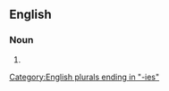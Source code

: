 ==English==

===Noun===
{{head|en|noun plural form}}

# {{plural of|blowfly|lang=en}}

[[Category:English plurals ending in "-ies"]]
